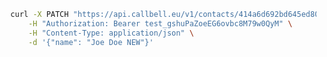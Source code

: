 ```bash
  curl -X PATCH "https://api.callbell.eu/v1/contacts/414a6d692bd645ed803f2e7ce360d4c8" \
      -H "Authorization: Bearer test_gshuPaZoeEG6ovbc8M79w0QyM" \
      -H "Content-Type: application/json" \
      -d '{"name": "Joe Doe NEW"}'
```
